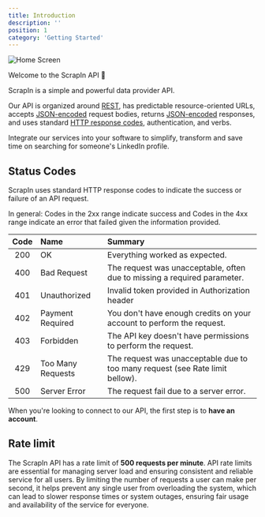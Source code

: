 ```yaml
---
title: Introduction
description: ''
position: 1
category: 'Getting Started'
---
```


![Home Screen](/images/getting-started.png "Landing page after login")


Welcome to the ScrapIn API 👋

ScrapIn is a simple and powerful data provider API.

Our API is organized around [REST](https://en.wikipedia.org/wiki/Representational_State_Transfer), has predictable resource-oriented URLs, accepts [JSON-encoded](https://www.json.org/json-en.html)  request bodies, returns [JSON-encoded](https://www.json.org/json-en.html) responses, and uses standard [HTTP response codes](https://en.wikipedia.org/wiki/List_of_HTTP_status_codes), authentication, and verbs.

Integrate our services into your software to simplify, transform and save time on searching for someone's LinkedIn profile.

## Status Codes
ScrapIn uses standard HTTP response codes to indicate the success or failure of an API request.

In general: Codes in the 2xx range indicate success and Codes in the 4xx range indicate an error that failed given the information provided.

| Code	 | Name	 | Summary |
| :---:    | :---   | :---     |
|200	|OK	| Everything worked as expected.|
|400	|Bad Request |	The request was unacceptable, often due to missing a required parameter. |
|401	|Unauthorized	|Invalid token provided in Authorization header |
|402	|Payment Required	|You don't have enough credits on your account to perform the request.  |
|403	|Forbidden	| The API key doesn't have permissions to perform the request.|
|429	|Too Many Requests	| The request was unacceptable due to too many request (see Rate limit bellow).|
|500	|Server Error	| The request fail due to a server error.|


When you're looking to connect to our API, the first step is to __have an account__.

## Rate limit

The ScrapIn API has a rate limit of __500 requests per minute__. API rate limits are essential for managing server load and ensuring consistent and reliable service for all users. By limiting the number of requests a user can make per second, it helps prevent any single user from overloading the system, which can lead to slower response times or system outages, ensuring fair usage and availability of the service for everyone.
